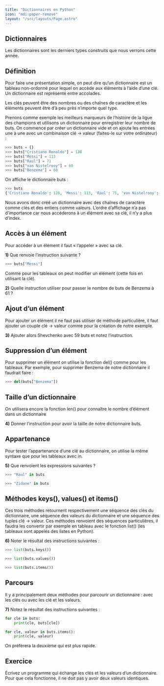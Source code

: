 ```yaml
---
title: "Dictionnaires en Python"
icon: "mdi:paper-remove"
layout: "/src/layouts/Page.astro"
---
```


## Dictionnaires

Les dictionnaires sont les derniers types construits que nous verrons cette
année.

## Définition

Pour faire une présentation simple, on peut dire qu’un dictionnaire est un
tableau non-ordonné pour lequel on accède aux éléments à l’aide d’une clé. Un
dictionnaire est représenté entre accolades.

Les clés peuvent être des nombres ou des chaînes de caractère et les éléments
peuvent être d’à peu près n’importe quel type.

Prenons comme exemple les meilleurs marqueurs de l’histoire de la ligue des
champions et utilisons un dictionnaire pour enregistrer leur nombre de buts.
On commence par créer un dictionnaire vide et on ajoute les entrées une à une
avec un combinaison clé → valeur (faites-le sur votre ordinateur) :

```py
>>> buts = {}
>>> buts["Cristiano Ronaldo"] = 128
>>> buts["Messi"] = 113
>>> buts["Raul"] = 71
>>> buts["van Nistelrooy"] = 60
>>> buts["Benzema"] = 60
```

On affiche le dictionnaire buts :

```py
>>> buts
{'Cristiano Ronaldo': 128, 'Messi': 113, 'Raul': 71, 'van Nistelrooy': 60, 'Benzema': 60}
```

Nous avons donc créé un dictionnaire avec des chaînes de caractère comme clés
et des entiers comme valeurs. L’ordre d’affichage n’a pas d’importance car
nous accéderons à un élément avec sa clé, il n’y a plus d’index.

## Accès à un élément

Pour accéder à un élément il faut « l’appeler » avec sa clé.

**1)** Que renvoie l’instruction suivante ?
```py
>>> buts["Messi"]
```

Comme pour les tableaux on peut modifier un élément (cette fois en utilisant
la clé).

**2)** Quelle instruction utiliser pour passer le nombre de buts de Benzema à
61 ?

## Ajout d’un élément

Pour ajouter un élément il ne faut pas utiliser de méthode particulière, il
faut ajouter un couple clé → valeur comme pour la création de notre exemple.

**3)** Ajouter alors Shevchenko avec 59 buts et notez l’instruction.

## Suppression d’un élément

Pour supprimer un élément on utilise la fonction del() comme pour les
tableaux. Par exemple, pour supprimer Benzema de notre dictionnaire il
faudrait faire :

```py
>>> del(buts["Benzema"])
```

## Taille d’un dictionnaire

On utilisera encore la fonction len() pour connaître le nombre d’élément dans
un dictionnaire

**4)** Donner l’instruction pour avoir la taille de notre dictionnaire buts.

## Appartenance

Pour tester l’appartenance d’une clé au dictionnaire, on utilise la même
syntaxe que pour les tableaux avec in.

**5)** Que renvoient les expressions suivantes ?

```py
>>> "Raul" in buts
```
```py
>>> "Zidane" in buts
```

## Méthodes keys(), values() et items()

Ces trois méthodes retournent respectivement une séquence des clés du
dictionnaire, une séquence des valeurs du dictionnaire et une séquence des
tuples clé → valeur. Ces méthodes renvoient des séquences particulières, il
faudra les convertir par exemple en tableau avec le fonction list() (les
tableaux sont appelés des listes en Python).

**6)** Noter le résultat des instructions suivantes :
 
```py
>>> list(buts.keys())
```
```py
>>> list(buts.values())
```
```py
>>> list(buts.items())
```

## Parcours

Il y a principalement deux méthodes pour parcourir un dictionnaire : avec les
clés ou avec les clé et les valeurs.

**7)** Notez le résultat des instructions suivantes :

```py
for cle in buts:
    print(cle, buts[cle])
```
```py
for cle, valeur in buts.items():
    print(cle, valeur)
```

On préférera la deuxième qui est plus rapide.

## Exercice

Écrivez un programme qui échange les clés et les valeurs d’un dictionnaire.
Pour que cela fonctionne, il ne doit pas y avoir deux valeurs identiques.
